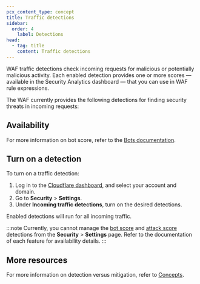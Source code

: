 ```yaml
---
pcx_content_type: concept
title: Traffic detections
sidebar:
  order: 4
	label: Detections
head:
  - tag: title
    content: Traffic detections
---
```



WAF traffic detections check incoming requests for malicious or potentially malicious activity. Each enabled detection provides one or more scores — available in the Security Analytics dashboard — that you can use in WAF rule expressions.

The WAF currently provides the following detections for finding security threats in incoming requests:

<DirectoryListing />

## Availability

<FeatureTable id="security.waf_b_detections" />

For more information on bot score, refer to the [Bots documentation](/bots/concepts/bot-score/).

## Turn on a detection

To turn on a traffic detection:

1. Log in to the [Cloudflare dashboard](https://dash.cloudflare.com/), and select your account and domain.
2. Go to **Security** > **Settings**.
3. Under **Incoming traffic detections**, turn on the desired detections.

Enabled detections will run for all incoming traffic.

:::note
Currently, you cannot manage the [bot score](/bots/concepts/bot-score/) and [attack score](/waf/detections/attack-score/) detections from the **Security** > **Settings** page. Refer to the documentation of each feature for availability details.
:::

## More resources

For more information on detection versus mitigation, refer to [Concepts](/waf/concepts/#detection-versus-mitigation).

